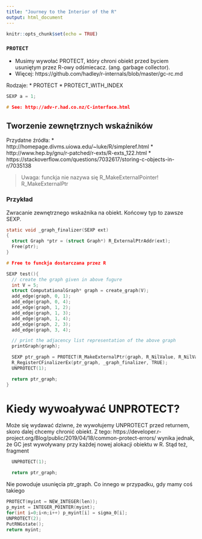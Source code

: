 ```yaml
---
title: "Journey to the Interior of the R"
output: html_document
---
```


```r
knitr::opts_chunk$set(echo = TRUE)
```

### `PROTECT`
* Musimy wywołać PROTECT, który chroni obiekt przed byciem usuniętym przez R-owy odśmiecacz.
(ang. garbage collector). 
* Więcej: https://github.com/hadley/r-internals/blob/master/gc-rc.md

Rodzaje:
* PROTECT
* PROTECT_WITH_INDEX


```C
SEXP a = 1;

# See: http://adv-r.had.co.nz/C-interface.html
```


## Tworzenie zewnętrznych wskaźników

Przydatne źródła:
* http://homepage.divms.uiowa.edu/~luke/R/simpleref.html
* http://www.hep.by/gnu/r-patched/r-exts/R-exts_122.html
* https://stackoverflow.com/questions/7032617/storing-c-objects-in-r/7035138

> Uwaga: funckja nie nazywa się R_MakeExternalPointer! R_MakeExternalPtr 

### Przykład
Zwracanie zewnętrznego wskaźnika na obiekt. Końcowy typ to zawsze SEXP.
```C
static void _graph_finalizer(SEXP ext)
{
  struct Graph *ptr = (struct Graph*) R_ExternalPtrAddr(ext);
  Free(ptr); 
}

# Free to funckja dostarczana przez R

SEXP test(){
  // create the graph given in above fugure
  int V = 5;
  struct ComputationalGraph* graph = create_graph(V);
  add_edge(graph, 0, 1);
  add_edge(graph, 0, 4);
  add_edge(graph, 1, 2);
  add_edge(graph, 1, 3);
  add_edge(graph, 1, 4);
  add_edge(graph, 2, 3);
  add_edge(graph, 3, 4);

  // print the adjacency list representation of the above graph
  printGraph(graph);

  SEXP ptr_graph = PROTECT(R_MakeExternalPtr(graph, R_NilValue, R_NilValue));
  R_RegisterCFinalizerEx(ptr_graph, _graph_finalizer, TRUE);
  UNPROTECT(1);

  return ptr_graph;
}


```


# Kiedy wywoaływać UNPROTECT?
Może się wydawać dziwne, że wywołujemy UNPROTECT przed returnem, skoro dalej chcemy chronić obiekt.
Z tego:
https://developer.r-project.org/Blog/public/2019/04/18/common-protect-errors/
wynika jednak, że GC jest wywoływany przy każdej nowej alokacji obiektu w R.
Stąd też, fragment

```C
  UNPROTECT(1);

  return ptr_graph;
```

Nie powoduje usunięcia ptr_graph. Co innego w przypadku, gdy mamy coś takiego

```C
PROTECT(myint = NEW_INTEGER(len));
p_myint = INTEGER_POINTER(myint);
for(int i=0;i<n;i++) p_myint[i] = sigma_0[i];
UNPROTECT(2);
PutRNGstate();
return myint;

```




